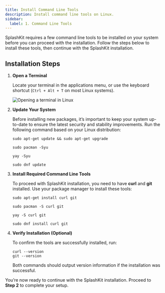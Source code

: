 ---
title: Install Command Line Tools
description: Install command line tools on Linux.
sidebar:
  label: 1. Command Line Tools
---


SplashKit requires a few command line tools to be installed on your system before you can proceed with the installation. Follow the steps below to install these tools, then continue with the SplashKit installation.

## Installation Steps

<Steps>

1. **Open a Terminal**  

   Locate your terminal in the applications menu, or use the keyboard shortcut (`Ctrl + Alt + T` on most Linux systems).

   ![Opening a terminal in Linux](/gifs/linux/open-terminal.gif)

2. **Update Your System**  

   Before installing new packages, it’s important to keep your system up-to-date to ensure the latest security and stability improvements. Run the following command based on your Linux distribution:

   <Tabs syncKey="linux-distro">
   <TabItem label="Ubuntu/Debian">

   ```shell
   sudo apt-get update && sudo apt-get upgrade
   ```

   </TabItem>
   <TabItem label="Arch">
   <Tabs syncKey="package-manager">
   <TabItem label="With pacman">

   ```shell
   sudo pacman -Syu
   ```

   </TabItem>
   <TabItem label="With yay">

   ```shell
   yay -Syu
   ```

   </TabItem>
   </Tabs>
   </TabItem>
   <TabItem label="Fedora">

   ```shell
   sudo dnf update
   ```

   </TabItem>
   </Tabs>

3. **Install Required Command Line Tools**  

   To proceed with SplashKit installation, you need to have **curl** and **git** installed. Use your package manager to install these tools:

   <Tabs syncKey="linux-distro">
   <TabItem label="Ubuntu/Debian">

   ```shell
   sudo apt-get install curl git
   ```

   </TabItem>
   <TabItem label="Arch">
   <Tabs syncKey="package-manager">
   <TabItem label="With pacman">

   ```shell
   sudo pacman -S curl git
   ```

   </TabItem>
   <TabItem label="With yay">

   ```shell
   yay -S curl git
   ```

   </TabItem>
   </Tabs>
   </TabItem>
   <TabItem label="Fedora">

   ```shell
   sudo dnf install curl git
   ```

   </TabItem>
   </Tabs>

4. **Verify Installation (Optional)**  

   To confirm the tools are successfully installed, run:

   ```shell
   curl --version
   git --version
   ```

   Both commands should output version information if the installation was successful.

</Steps>

You’re now ready to continue with the SplashKit installation. Proceed to **Step 2** to complete your setup.
